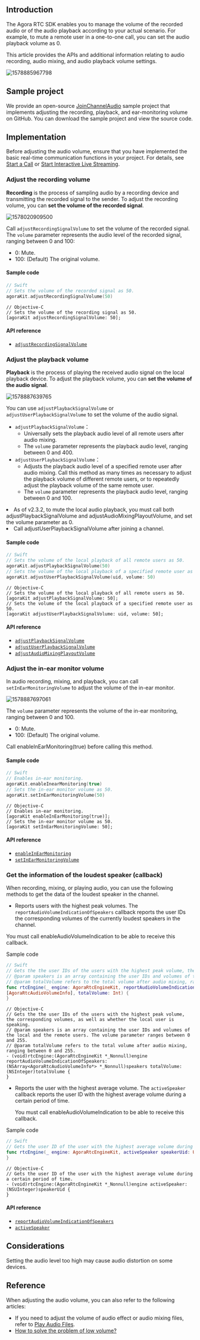 <PlatformWrapper platform="ios">

## Introduction

The Agora RTC SDK enables you to manage the volume of the recorded audio or of the audio playback according to your actual scenario. For example, to mute a remote user in a one-to-one call, you can set the audio playback volume as 0.

This article provides the APIs and additional information relating to audio recording, audio mixing, and audio playback volume settings.

![1578885967798](https://web-cdn.agora.io/docs-files/1578885967798)

## Sample project

We provide an open-source [JoinChannelAudio](https://github.com/AgoraIO/API-Examples/blob/master/iOS/APIExample/Examples/Basic/JoinChannelAudio/JoinChannelAudio.swift) sample project that implements adjusting the recording, playback, and ear-monitoring volume on GitHub. You can download the sample project and view the source code.

## Implementation
Before adjusting the audio volume, ensure that you have implemented the basic real-time communication functions in your project. For details, see [Start a Call](/3.x/video-calling/quickstart-guide/get-started-sdk) or [Start Interactive Live Streaming](../quickstart-guide/start-video-streaming).

### Adjust the recording volume

**Recording** is the process of sampling audio by a recording device and transmitting the recorded signal to the sender. To adjust the recording volume, you can **set the volume of the recorded signal**.

![1578020909500](https://web-cdn.agora.io/docs-files/1578020909500)

Call `adjustRecordingSignalVolume` to set the volume of the recorded signal.
The `volume` parameter represents the audio level of the recorded signal, ranging between 0 and 100:
- 0: Mute.
- 100: (Default) The original volume.

#### Sample code

```swift
// Swift
// Sets the volume of the recorded signal as 50.
agoraKit.adjustRecordingSignalVolume(50)
```

```objc
// Objective-C
// Sets the volume of the recording signal as 50.
[agoraKit adjustRecordingSignalVolume: 50];
```

#### API reference

- [`adjustRecordingSignalVolume`](https://api-ref.agora.io/en/video-sdk/macos/3.x/Classes/AgoraRtcEngineKit.html#//api/name/adjustRecordingSignalVolume:)

### Adjust the playback volume

**Playback** is the process of playing the received audio signal on the local playback device. To adjust the playback volume, you can **set the volume of the audio signal**.

![1578887639765](https://web-cdn.agora.io/docs-files/1578887639765)

You can use `adjustPlaybackSignalVolume` or `adjustUserPlaybackSignalVolume` to set the volume of the audio signal.
- `adjustPlaybackSignalVolume`：
  - Universally sets the playback audio level of all remote users after audio mixing.
  - The `volume` parameter represents the playback audio level, ranging between 0 and 400.
- `adjustUserPlaybackSignalVolume`：
  - Adjusts the playback audio level of a specified remote user after audio mixing. Call this method as many times as necessary to adjust the playback volume of different remote users, or to repeatedly adjust the playback volume of the same remote user.
  - The `volume` parameter represents the playback audio level, ranging between 0 and 100.

<div class="alert note"><li>As of v2.3.2, to mute the local audio playback, you must call both adjustPlaybackSignalVolume and adjustAudioMixingPlayoutVolume, and set the volume parameter as 0.</li><li>Call adjustUserPlaybackSignalVolume after joining a channel.</li></div>

#### Sample code

```swift
// Swift
// Sets the volume of the local playback of all remote users as 50.
agoraKit.adjustPlaybackSignalVolume(50)
// Sets the volume of the local playback of a specified remote user as 50.
agoraKit.adjustUserPlaybackSignalVolume(uid, volume: 50)
```

```objc
// Objective-C
// Sets the volume of the local playback of all remote users as 50.
[agoraKit adjustPlaybackSignalVolume: 50];
// Sets the volume of the local playback of a specified remote user as 50.
[agoraKit adjustUserPlaybackSignalVolume: uid, volume: 50];
```

#### API reference

- [`adjustPlaybackSignalVolume`](https://api-ref.agora.io/en/video-sdk/macos/3.x/Classes/AgoraRtcEngineKit.html#//api/name/adjustPlaybackSignalVolume:)
- [`adjustUserPlaybackSignalVolume`](https://api-ref.agora.io/en/video-sdk/macos/3.x/Classes/AgoraRtcEngineKit.html#//api/name/adjustUserPlaybackSignalVolume:volume:)
- [`adjustAudioMixingPlayoutVolume`](https://api-ref.agora.io/en/video-sdk/macos/3.x/Classes/AgoraRtcEngineKit.html#//api/name/adjustAudioMixingPlayoutVolume:)

### Adjust the in-ear monitor volume

In audio recording, mixing, and playback, you can call `setInEarMonitoringVolume` to adjust the volume of the in-ear monitor.

![1578887697061](https://web-cdn.agora.io/docs-files/1578887697061)

The `volume` parameter represents the volume of the in-ear monitoring, ranging between 0 and 100.
- 0: Mute.
- 100: (Default) The original volume.

<div class="alert note">Call enableInEarMonitoring(true) before calling this method.</div>

#### Sample code

```swift
// Swift
// Enables in-ear monitoring.
agoraKit.enableInearMonitoring(true)
// Sets the in-ear monitor volume as 50.
agoraKit.setInEarMonitoringVolume(50)
```

```objc
// Objective-C
// Enables in-ear monitoring.
[agoraKit enableInEarMonitoring(true)];
// Sets the in-ear monitor volume as 50.
[agoraKit setInEarMonitoringVolume: 50];
```

#### API reference

- [`enableInEarMonitoring`](https://api-ref.agora.io/en/video-sdk/macos/3.x/Classes/AgoraRtcEngineKit.html#//api/name/enableInEarMonitoring:)
- [`setInEarMonitoringVolume`](https://api-ref.agora.io/en/video-sdk/macos/3.x/Classes/AgoraRtcEngineKit.html#//api/name/setInEarMonitoringVolume:)

### Get the information of the loudest speaker (callback)

When recording, mixing, or playing audio, you can use the following methods to get the data of the loudest speaker in the channel.

-  Reports users with the highest peak volumes. The `reportAudioVolumeIndicationOfSpeakers` callback reports the user IDs the corresponding volumes of the currently loudest speakers in the channel.

  <div class="alert note">You must call enableAudioVolumeIndication to be able to receive this callback.</div>

Sample code

```swift
// Swift
// Gets the the user IDs of the users with the highest peak volume, the corresponding volumes, as well as whether the local user is speaking.
// @param speakers is an array containing the user IDs and volumes of the local and the remote users. The volume parameter ranges between 0 and 255.
// @param totalVolume refers to the total volume after audio mixing, ranging between 0 and 255.
func rtcEngine(_ engine: AgoraRtcEngineKit, reportAudioVolumeIndicationOfSpeakers speakers:
[AgoraRtcAudioVolumeInfo], totalVolume: Int) {
}
```

```objc
// Objective-C
// Gets the the user IDs of the users with the highest peak volume, the corresponding volumes, as well as whether the local user is speaking.
// @param speakers is an array containing the user IDs and volumes of the local and the remote users. The volume parameter ranges between 0 and 255.
// @param totalVolume refers to the total volume after audio mixing, ranging between 0 and 255.
- (void)rtcEngine:(AgoraRtcEngineKit *_Nonnull)engine reportAudioVolumeIndicationOfSpeakers:(NSArray<AgoraRtcAudioVolumeInfo*> *_Nonnull)speakers totalVolume:(NSInteger)totalVolume {
}
```

- Reports the user with the highest average volume. The `activeSpeaker` callback reports the user ID with the highest average volume during a certain period of time.

  <div class="alert note">You must call enableAudioVolumeIndication to be able to receive this callback.</div>

Sample code

```swift
// Swift
// Gets the user ID of the user with the highest average volume during a certain period of time.
func rtcEngine(_ engine: AgoraRtcEngineKit, activeSpeaker speakerUid: UInt) {
}
```

```objc
// Objective-C
// Gets the user ID of the user with the highest average volume during a certain period of time.
- (void)rtcEngine:(AgoraRtcEngineKit *_Nonnull)engine activeSpeaker:(NSUInteger)speakerUid {
}
```

#### API reference

- [`reportAudioVolumeIndicationOfSpeakers`](https://api-ref.agora.io/en/video-sdk/macos/3.x/Protocols/AgoraRtcEngineDelegate.html#//api/name/rtcEngine:reportAudioVolumeIndicationOfSpeakers:totalVolume:4)
- [`activeSpeaker`](https://api-ref.agora.io/en/video-sdk/macos/3.x/Protocols/AgoraRtcEngineDelegate.html#//api/name/rtcEngine:activeSpeaker:)

## Considerations

Setting the audio level too high may cause audio distortion on some devices.

## Reference

When adjusting the audio volume, you can also refer to the following articles:

- If you need to adjust the volume of audio effect or audio mixing files, refer to [Play Audio Files](../advanced-features/audio-effect-mixing).
- [How to solve the problem of low volume?](https://docs.agora.io/en/help/quality-issues/audio_low)

</PlatformWrapper>